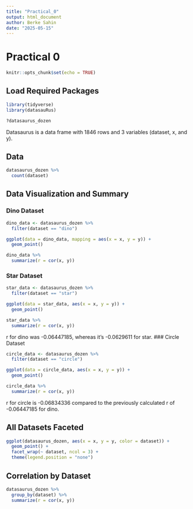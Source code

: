 ```yaml
---
title: "Practical_0"
output: html_document
author: Berke Sahin
date: "2025-05-15"
---
```


# Practical 0
```r
knitr::opts_chunk$set(echo = TRUE)
```



## Load Required Packages
```r
library(tidyverse)
library(datasauRus)
```

```r
?datasaurus_dozen
```

Datasaurus is a data frame with 1846 rows and 3 variables (dataset, x, and y).

## Data
```r
datasaurus_dozen %>% 
  count(dataset)
```
## Data Visualization and Summary

### Dino Dataset

```r
dino_data <- datasaurus_dozen %>%
  filter(dataset == "dino")
```

```r
ggplot(data = dino_data, mapping = aes(x = x, y = y)) +
  geom_point()
```

```r
dino_data %>%
  summarize(r = cor(x, y))
```

### Star Dataset

```r
star_data <- datasaurus_dozen %>%
  filter(dataset == "star")
```

```r
ggplot(data = star_data, aes(x = x, y = y)) +
  geom_point()
```

```r
star_data %>%
  summarize(r = cor(x, y))
```
r for dino was -0.06447185, whereas it's -0.0629611	for star. 
### Circle Dataset

```r
circle_data <- datasaurus_dozen %>%
  filter(dataset == "circle")
```

```r
ggplot(data = circle_data, aes(x = x, y = y)) +
  geom_point()
```

```r
circle_data %>%
  summarize(r = cor(x, y))
```
r for circle is -0.06834336 compared to the previously calculated r of -0.06447185 for dino. 

## All Datasets Faceted

```r
ggplot(datasaurus_dozen, aes(x = x, y = y, color = dataset)) +
  geom_point() +
  facet_wrap(~ dataset, ncol = 3) +
  theme(legend.position = "none")
```

## Correlation by Dataset

```r
datasaurus_dozen %>%
  group_by(dataset) %>%
  summarize(r = cor(x, y))
```
